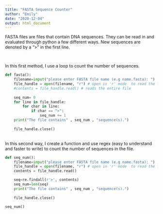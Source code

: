 ```yaml
---
title: "FASTA Sequence Counter"
author: "Emily"
date: "2020-12-04"
output: html_document
---
```


FASTA files are files that contain DNA sequences. They can be read in and evaluated through python a few different ways. New sequences are denoted by a ">" in the first line.

<br>

In this first method, I use a loop to count the number of sequences.
```python

def fasta():
    filename=input("please enter FASTA file name (e.g name.fasta): ")
    file_handle = open(filename, "r") # open in 'r' mode  to read the file
    #contents = file_handle.read() # reads the entire file
    
    seq_num= 0
    for line in file_handle:
        for char in line:
            if char == ">":
                seq_num += 1
    print("The file contains" , seq_num , "sequence(s).")          
    
    file_handle.close()
```

<br>
In this second way, I create a function and use regex (easy to understand and faster to write) to count the number of sequences in the file.

```python

def seq_num():
    filename=input("please enter FASTA file name (e.g name.fasta): ")
    file_handle = open(filename, "r") # open in 'r' mode  to read the file
    contents = file_handle.read()

    seq=re.findall(r'>', contents)
    seq_num=len(seq)
    print("The file contains" , seq_num , "sequence(s).") 
    
    file_handle.close()
    
seq_num()

```